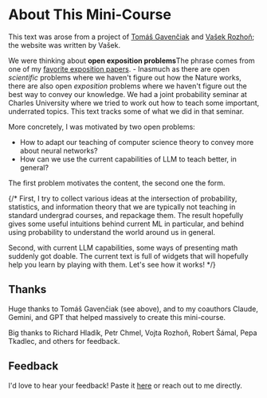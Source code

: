 # About This Mini-Course <a id="what-this-course-covers"></a>



This text was arose from a project of <a href="https://gavento.cz/">Tomáš Gavenčiak</a> and <a href="https://vaclavrozhon.github.io/">Vašek Rozhoň</a>; the website was written by Vašek. 

We were thinking about __open exposition problems__<Footnote>The phrase comes from one of my [favorite exposition papers](https://timothychow.net/forcing.pdf). </Footnote> - Inasmuch as there are open _scientific_ problems where we haven't figure out how the Nature works, there are also open _exposition_ problems where we haven't figure out the best way to convey our knowledge. We had a joint probability seminar at Charles University where we tried to work out how to teach some important, underrated topics. This text tracks some of what we did in that seminar. 

More concretely, I was motivated by two open problems:

- How to adapt our teaching of computer science theory to convey more about neural networks? 
- How can we use the current capabilities of LLM to teach better, in general? 

The first problem motivates the content, the second one the form. 

{/*
First, I try to collect various ideas at the intersection of probability, statistics, and information theory that we are typically not teaching in standard undergrad courses, and repackage them. The result hopefully gives some useful intuitions behind current ML in particular, and behind using probability to understand the world around us in general. 

Second, with current LLM capabilities, some ways of presenting math suddenly got doable. The current text is full of widgets that will hopefully help you learn by playing with them. Let's see how it works! 
*/}

## Thanks
Huge thanks to Tomáš Gavenčiak (see above), and to my coauthors Claude, Gemini, and GPT that helped massively to create this mini-course. 

Big thanks to Richard Hladík, Petr Chmel, Vojta Rozhoň, Robert Šámal, Pepa Tkadlec, and others for feedback. 


## Feedback

I'd love to hear your feedback! Paste it [here](https://forms.gle/wXShyQRsGWtb8afd6) or reach out to me directly. 
